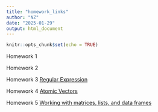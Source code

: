 ```yaml
---
title: "homework_links"
author: "NZ"
date: "2025-01-29"
output: html_document
---
```


```r
knitr::opts_chunk$set(echo = TRUE)
```

Homework 1


Homework 2


Homework 3 [Regular Expression](HW3.html)



Homework 4 [Atomic Vectors](Homework4_NZ.html)


Homework 5 [Working with matrices, lists, and data frames](Homework5.html) 





